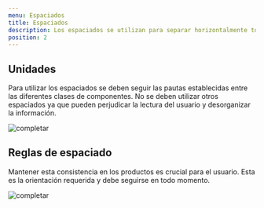 ```yaml
---
menu: Espaciados
title: Espaciados
description: Los espaciados se utilizan para separar horizontalmente todo el contenido que se ve en la interfaz.
position: 2
---
```


## Unidades

Para utilizar los espaciados se deben seguir las pautas establecidas entre las diferentes clases de componentes. No se deben utilizar otros espaciados ya que pueden perjudicar la lectura del usuario y desorganizar la información.

![completar](/guía-de-estilos/espaciados/espaciados.svg)

## Reglas de espaciado

Mantener esta consistencia en los productos es crucial para el usuario. Esta es la orientación requerida y debe seguirse en todo momento.

![completar](/guía-de-estilos/espaciados/ejemplo.png)
